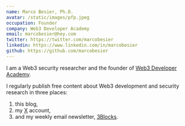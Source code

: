 ```yaml
---
name: Marco Besier, Ph.D.
avatar: /static/images/pfp.jpeg
occupation: Founder
company: Web3 Developer Academy
email: marcobesier@hey.com
twitter: https://twitter.com/marcobesier
linkedin: https://www.linkedin.com/in/marcobesier
github: https://github.com/marcobesier
---
```


I am a Web3 security researcher and the founder of [Web3 Developer Academy](https://membership.marcobesier.com/).

I regularly publish free content about Web3 development and security research in three places:

1. this blog,
2. my [X](https://twitter.com/marcobesier) account,
3. and my weekly email newsletter, [3Blocks](https://3blocks.xyz).
